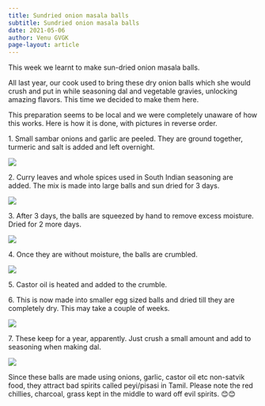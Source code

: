 ```yaml
---
title: Sundried onion masala balls
subtitle: Sundried onion masala balls
date: 2021-05-06
author: Venu GVGK
page-layout: article
---
```


This week we learnt to make sun\-dried onion masala balls. 

All last year, our cook used to bring these dry onion balls which she would crush and put in while seasoning dal and vegetable gravies, unlocking amazing flavors. This time we decided to make them here. 

This preparation seems to be local and we were completely unaware of how this works. Here is how it is done, with pictures in reverse order.

1\. Small sambar onions and garlic are peeled. They are ground together, turmeric and salt is added and left overnight. 

![](Nb4N4hQ.jpg)

2\. Curry leaves and whole spices used in South Indian seasoning are added. The mix is made into large balls and sun dried for 3 days.  

![](nP7FUY2.jpg)

3\. After 3 days, the balls are squeezed by hand to remove excess moisture. Dried for 2 more days. 

![](tiR8DgQ.jpg)

4\. Once they are without moisture, the balls are crumbled. 

![](kZJe1w8.jpg)

5\. Castor oil is heated and added to the crumble. 

6\. This is now made into smaller egg sized balls and dried till they are completely dry. This may take a couple of weeks. 

![](lsaadbQ.jpg)

7\. These keep for a year, apparently. Just crush a small amount and add to seasoning when making dal.

![](FB_IMG_1651803081939.jpg)

Since these balls are made using onions, garlic, castor oil etc non\-satvik food, they attract bad spirits called peyi/pisasi in Tamil. Please note the red chillies, charcoal, grass kept in the middle to ward off evil spirits. 😊😊



